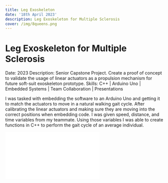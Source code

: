 ```yaml
---
title: Leg Exoskeleton
date: '18th April 2023'
description: Leg Exoskeleton for Multiple Sclerosis
cover: /img/8queens.png
---
```


# Leg Exoskeleton for Multiple Sclerosis

Date: 2023
Description: Senior Capstone Project. Create a proof of concept to validate the usage of linear actuators as a propulsion mechanism for future soft-suit exoskeleton prototype.
Skills: C++ | Arduino Uno | Embedded Systems | Team Collaboration | Presentations

I was tasked with embedding the software to an Arduino Uno and getting it to match the actuators to move in a natural walking gait cycle. After calibrating the linear actuators and making sure they are moving into the correct positions when embedding code. I was given speed, distance, and time variables from my teammate. Using those variables I was able to create functions in C++ to perform the gait cycle of an average individual. 

![Mechanical Engineering - Leg ExoSkeleton For Multiple Sclerosis.pdf](Leg%20Exoskeleton%20for%20Multiple%20Sclerosis%20f75ccbabb87f456a8271e27a0d5efc6f/Mechanical_Engineering_-_Leg_ExoSkeleton_For_Multiple_Sclerosis.pdf)
